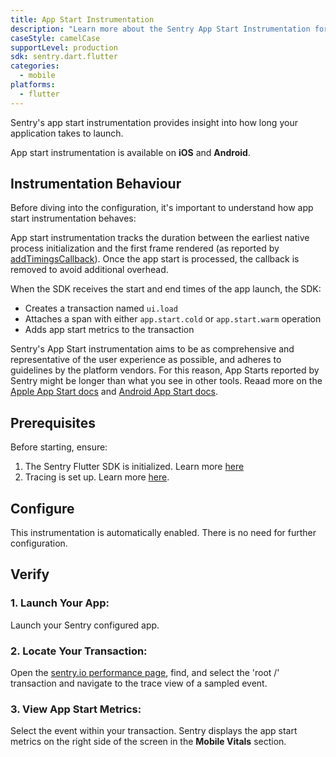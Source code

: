 ```yaml
---
title: App Start Instrumentation
description: "Learn more about the Sentry App Start Instrumentation for the Flutter SDK."
caseStyle: camelCase
supportLevel: production
sdk: sentry.dart.flutter
categories:
  - mobile
platforms:
  - flutter
---
```


Sentry's app start instrumentation provides insight into how long your application takes to launch.

<Alert>

App start instrumentation is available on **iOS** and **Android**.

</Alert>

## Instrumentation Behaviour

Before diving into the configuration, it's important to understand how app start instrumentation behaves:

App start instrumentation tracks the duration between the earliest native process initialization and the first frame rendered (as reported by [addTimingsCallback](https://api.flutter.dev/flutter/scheduler/SchedulerBinding/addTimingsCallback.html)). Once the app start is processed, the callback is removed to avoid additional overhead.

When the SDK receives the start and end times of the app launch, the SDK:
- Creates a transaction named `ui.load`
- Attaches a span with either `app.start.cold` or `app.start.warm` operation
- Adds app start metrics to the transaction

<Alert>

Sentry's App Start instrumentation aims to be as comprehensive and representative of the user experience as possible, and adheres to guidelines by the platform vendors. For this reason, App Starts reported by Sentry might be longer than what you see in other tools. Reaad more on the [Apple App Start docs](/platforms/apple/guides/ios/tracing/instrumentation/automatic-instrumentation/#app-start-tracing) and [Android App Start docs](/platforms/android/tracing/instrumentation/automatic-instrumentation/#app-start-instrumentation).

</Alert>

## Prerequisites

Before starting, ensure:

1. The Sentry Flutter SDK is initialized. Learn more [here](/platforms/dart/guides/flutter/#configure)
2. Tracing is set up. Learn more [here](/platforms/dart/guides/flutter/tracing/).

## Configure

This instrumentation is automatically enabled. There is no need for further configuration.

## Verify

### 1. Launch Your App:

Launch your Sentry configured app.

### 2. Locate Your Transaction:

Open the [sentry.io performance page](https://sentry.io/performance), find, and select the 'root /' transaction and navigate to the trace view of a sampled event.

### 3. View App Start Metrics:

Select the event within your transaction. Sentry displays the app start metrics on the right side of the screen in the **Mobile Vitals** section.
